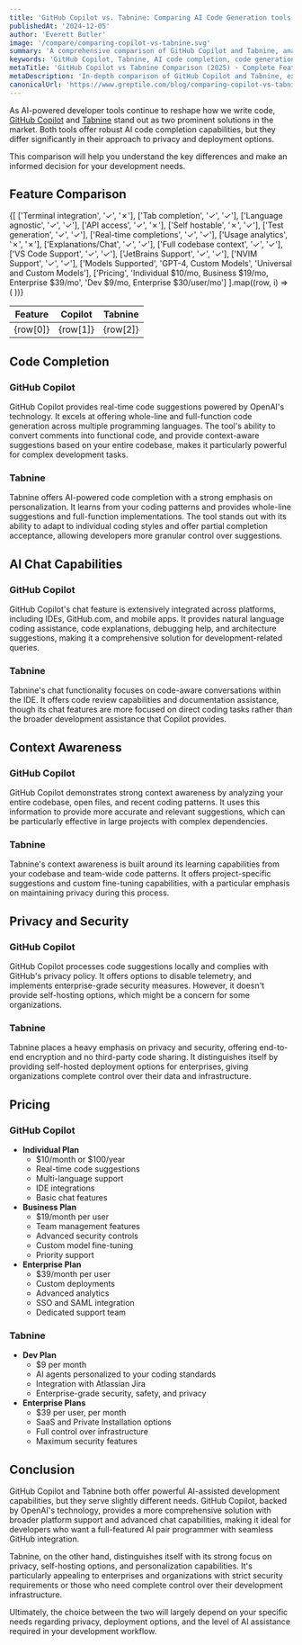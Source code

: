 ```yaml
---
title: 'GitHub Copilot vs. Tabnine: Comparing AI Code Generation tools (2025)'
publishedAt: '2024-12-05'
author: 'Everett Butler'
image: '/compare/comparing-copilot-vs-tabnine.svg'
summary: 'A comprehensive comparison of GitHub Copilot and Tabnine, analyzing their features, capabilities, and pricing to help developers choose the right AI coding assistant.'
keywords: 'GitHub Copilot, Tabnine, AI code completion, code generation, developer tools, IDE integration, AI coding assistant, code suggestions'
metaTitle: 'GitHub Copilot vs Tabnine Comparison (2025) - Complete Feature Analysis'
metaDescription: 'In-depth comparison of GitHub Copilot and Tabnine, examining their features, pricing, and capabilities to help developers choose the best AI coding assistant for their needs.'
canonicalUrl: 'https://www.greptile.com/blog/comparing-copilot-vs-tabnine'
---
```


As AI-powered developer tools continue to reshape how we write code, [GitHub Copilot](https://github.com/features/copilot) and [Tabnine](https://www.tabnine.com/) stand out as two prominent solutions in the market. Both tools offer robust AI code completion capabilities, but they differ significantly in their approach to privacy and deployment options. 

This comparison will help you understand the key differences and make an informed decision for your development needs.

## Feature Comparison


<table style={{
  borderCollapse: 'collapse',
  width: '100%',
  margin: '2rem 0',
  borderRadius: '8px',
  overflow: 'hidden',
  fontSize: '0.95rem',
  lineHeight: '1.5'
}}>
  <thead>
    <tr>
      <th style={{
        backgroundColor: '#f8fafc',
        padding: '1rem',
        textAlign: 'left',
        borderBottom: '1px solid #e2e8f0',
        fontWeight: '600',
        color: '#1a202c'
      }}>Feature</th>
      <th style={{
        backgroundColor: '#f8fafc',
        padding: '1rem',
        textAlign: 'center',
        borderBottom: '1px solid #e2e8f0',
        fontWeight: '600',
        color: '#1a202c'
      }}>Copilot</th>
      <th style={{
        backgroundColor: '#f8fafc',
        padding: '1rem',
        textAlign: 'center',
        borderBottom: '1px solid #e2e8f0',
        fontWeight: '600',
        color: '#1a202c'
      }}>Tabnine</th>
    </tr>
  </thead>
  <tbody>
    {[
    ['Terminal integration', '✓', '✗'],
    ['Tab completion', '✓', '✓'],
    ['Language agnostic', '✓', '✓'],
    ['API access', '✓', '✗'],
    ['Self hostable', '✗', '✓'],
    ['Test generation', '✓', '✓'],
    ['Real-time completions', '✓', '✓'],
    ['Usage analytics', '✗', '✗'],
    ['Explanations/Chat', '✓', '✓'],
    ['Full codebase context', '✓', '✓'],
    ['VS Code Support', '✓', '✓'],
    ['JetBrains Support', '✓', '✓'],
    ['NVIM Support', '✓', '✓'],
    ['Models Supported', 'GPT-4, Custom Models', 'Universal and Custom Models'],
    ['Pricing', 'Individual $10/mo, Business $19/mo, Enterprise $39/mo', 'Dev $9/mo, Enterprise $30/user/mo']
].map((row, i) => (
      <tr key={i} style={{ 
        backgroundColor: 'white',
        transition: 'background-color 0.2s'
      }}>
        <td style={{
          padding: '1rem',
          borderBottom: '1px solid #e2e8f0',
          fontWeight: '500',
          backgroundColor: '#f8fafc'
        }}>{row[0]}</td>
        <td style={{
          padding: '1rem',
          borderBottom: '1px solid #e2e8f0',
          textAlign: 'center',
          color: row[1] === '✓' ? '#22c55e' : row[1] === '✗' ? '#ef4444' : '#1a202c',
          fontSize: (row[1] === '✓' || row[1] === '✗') ? '1.5rem' : '0.95rem'
        }}>{row[1]}</td>
        <td style={{
          padding: '1rem',
          borderBottom: '1px solid #e2e8f0',
          textAlign: 'center',
          color: row[2] === '✓' ? '#22c55e' : row[2] === '✗' ? '#ef4444' : '#1a202c',
          fontSize: (row[2] === '✓' || row[2] === '✗') ? '1.5rem' : '0.95rem'
        }}>{row[2]}</td>
      </tr>
    ))}
  </tbody>
</table>

## Code Completion

### GitHub Copilot
GitHub Copilot provides real-time code suggestions powered by OpenAI's technology. It excels at offering whole-line and full-function code generation across multiple programming languages. The tool's ability to convert comments into functional code, and provide context-aware suggestions based on your entire codebase, makes it particularly powerful for complex development tasks.

### Tabnine
Tabnine offers AI-powered code completion with a strong emphasis on personalization. It learns from your coding patterns and provides whole-line suggestions and full-function implementations. The tool stands out with its ability to adapt to individual coding styles and offer partial completion acceptance, allowing developers more granular control over suggestions.

## AI Chat Capabilities

### GitHub Copilot
GitHub Copilot's chat feature is extensively integrated across platforms, including IDEs, GitHub.com, and mobile apps. It provides natural language coding assistance, code explanations, debugging help, and architecture suggestions, making it a comprehensive solution for development-related queries.

### Tabnine
Tabnine's chat functionality focuses on code-aware conversations within the IDE. It offers code review capabilities and documentation assistance, though its chat features are more focused on direct coding tasks rather than the broader development assistance that Copilot provides.

## Context Awareness

### GitHub Copilot
GitHub Copilot demonstrates strong context awareness by analyzing your entire codebase, open files, and recent coding patterns. It uses this information to provide more accurate and relevant suggestions, which can be particularly effective in large projects with complex dependencies.

### Tabnine
Tabnine's context awareness is built around its learning capabilities from your codebase and team-wide code patterns. It offers project-specific suggestions and custom fine-tuning capabilities, with a particular emphasis on maintaining privacy during this process.

## Privacy and Security

### GitHub Copilot
GitHub Copilot processes code suggestions locally and complies with GitHub's privacy policy. It offers options to disable telemetry, and implements enterprise-grade security measures. However, it doesn't provide self-hosting options, which might be a concern for some organizations.

### Tabnine
Tabnine places a heavy emphasis on privacy and security, offering end-to-end encryption and no third-party code sharing. It distinguishes itself by providing self-hosted deployment options for enterprises, giving organizations complete control over their data and infrastructure.

## Pricing

### GitHub Copilot
- **Individual Plan**
  - $10/month or $100/year
  - Real-time code suggestions
  - Multi-language support
  - IDE integrations
  - Basic chat features
- **Business Plan**
  - $19/month per user
  - Team management features
  - Advanced security controls
  - Custom model fine-tuning
  - Priority support
- **Enterprise Plan**
  - $39/month per user
  - Custom deployments
  - Advanced analytics
  - SSO and SAML integration
  - Dedicated support team

### Tabnine
- **Dev Plan**
  - $9 per month
  - AI agents personalized to your coding standards
  - Integration with Atlassian Jira
  - Enterprise-grade security, safety, and privacy
- **Enterprise Plans**
  - $39 per user, per month
  - SaaS and Private Installation options
  - Full control over infrastructure
  - Maximum security features

## Conclusion

GitHub Copilot and Tabnine both offer powerful AI-assisted development capabilities, but they serve slightly different needs. GitHub Copilot, backed by OpenAI's technology, provides a more comprehensive solution with broader platform support and advanced chat capabilities, making it ideal for developers who want a full-featured AI pair programmer with seamless GitHub integration.

Tabnine, on the other hand, distinguishes itself with its strong focus on privacy, self-hosting options, and personalization capabilities. It's particularly appealing to enterprises and organizations with strict security requirements or those who need complete control over their development infrastructure. 

Ultimately, the choice between the two will largely depend on your specific needs regarding privacy, deployment options, and the level of AI assistance required in your development workflow.
